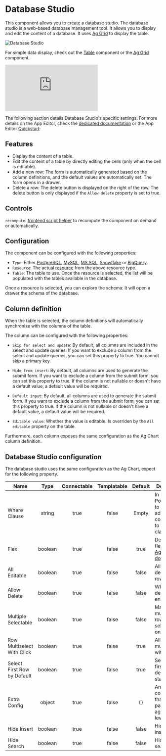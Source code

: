 
# Database Studio

This component allows you to create a database studio. The database studio is a web-based database management tool. It allows you to display and edit the content of a database. It uses [Ag Grid](./aggrid_table.mdx) to display the table.

![Database Studio](../../assets/apps/4_app_component_library/db_studio.png "Database Studio")

For simple data display, check out the [Table](./table.mdx) component or the [Ag Grid](./aggrid_table.mdx) component.

<iframe
	style={{ aspectRatio: '16/9' }}
	src="https://www.youtube.com/embed/Fd_0EffVDtw?vq=hd1080"
	title="Database Studio"
	frameBorder="0"
	allow="accelerometer; autoplay; clipboard-write; encrypted-media; gyroscope; picture-in-picture; web-share"
	allowFullScreen
	className="border-2 rounded-xl object-cover w-full dark:border-gray-800"
></iframe>

<br/>

The following section details Database Studio's specific settings. For more details on the App Editor, check the [dedicated documentation](../0_app_editor/index.mdx) or the App Editor [Quickstart](../../getting_started/7_apps_quickstart/index.mdx):

<div className="grid grid-cols-2 gap-6 mb-4">
	<DocCard
		color="orange"
		title="App Editor Documentation"
		description="The app editor is a low-code builder to create custom User Interfaces with a mix of drag-and-drop and code."
		href="/docs/apps/app_editor"
	/>
	<DocCard
		color="orange"
		title="Apps Quickstart"
		description="Learn how to build your first app in a matter of minutes."
		href="/docs/getting_started/apps_quickstart"
	/>
</div>

## Features

- Display the content of a table.
- Edit the content of a table by directly editing the cells (only when the cell is editable).
- Add a new row: The form is automatically generated based on the column definitions, and the default values are automatically set. The form opens in a drawer.
- Delete a row: The delete button is displayed on the right of the row. The delete button is only displayed if the `Allow delete` property is set to true.

## Controls

`recompute`: [frontend script helper](../3_app-runnable-panel.mdx#frontend-scripts-helpers) to recompute the component on demand or automatically.

## Configuration

The component can be configured with the following properties:

- `Type`: Either [PostgreSQL](../../getting_started/0_scripts_quickstart/5_sql_quickstart/index.mdx#postgresql), [MySQL](../../getting_started/0_scripts_quickstart/5_sql_quickstart/index.mdx#mysql), [MS SQL](../../getting_started/0_scripts_quickstart/5_sql_quickstart/index.mdx#ms-sql), [Snowflake](../../getting_started/0_scripts_quickstart/5_sql_quickstart/index.mdx#snowflake) or [BigQuery](../../getting_started/0_scripts_quickstart/5_sql_quickstart/index.mdx#bigquery).
- `Resource`: The actual [resource](../../core_concepts/3_resources_and_types/index.mdx) from the above resource type.
- `Table`: The table to use. Once the resource is selected, the list will be populated with the tables available in the database.

Once a resource is selected, you can explore the schema: It will open a drawer the schema of the database.

## Column definition

When the table is selected, the column definitions will automatically synchronize with the columns of the table.

The column can be configured with the following properties:

- `Skip for select and update`: By default, all columns are included in the select and update queries. If you want to exclude a column from the select and update queries, you can set this property to true. You cannot skip a primary key.

- `Hide from insert`: By default, all columns are used to generate the submit form. If you want to exclude a column from the submit form, you can set this property to true. If the column is not nullable or doesn't have a default value, a default value will be required.

- `Default input`: By default, all columns are used to generate the submit form. If you want to exclude a column from the submit form, you can set this property to true. If the column is not nullable or doesn't have a default value, a default value will be required.

- `Editable value`: Whether the value is editable. Is overriden by the `All editable` property on the table.

Furthermore, each column exposes the same configuration as the Ag Chart column definition.

<div className="grid grid-cols-2 gap-6 mb-4">
	<DocCard
		title="Ag Grid column definition"
		description="In this guide, learn how to configure the column definitions"
		href="/docs/misc/guides/aggrid_table#column-definition"
	/>
	<DocCard
		title="Ag Grid"
		description="Learn how to use the Ag Grid table"
		href="/docs/apps/app_configuration_settings/aggrid_table"
	/>
</div>

## Database Studio configuration

The database studio uses the same configuration as the Ag Chart, expect for the following property.

| Name         |  Type   | Connectable | Templatable | Default | Description                     |
| ------------ | :-----: | :---------: | :---------: | :-----: | ------------------------------- |
| Where Clause | string |    true     |    false    |  Empty  | In PostgreSQL, to add additional constraints to the Where clause. |
| Flex | boolean |    true     |    false    |  true  | Default col flex is 1 (see [AgGrid docs](https://ag-grid.com/javascript-data-grid/column-sizing/)). |
| All Editable | boolean |    true     |    false    |  false  | Allow deleting rows. |
| Allow Delete | boolean |    true     |    false    |  false  | Whether row deletion is enabled. |
| Multiple Selectable | boolean |    true     |    false    |  false  | Make multiple rows selectable at once. |
| Row Multiselect With Click | boolean |    true     |    false    |  true  | Allow multiselect with click. |
| Select First Row by Default | boolean |    true     |    false    |  true  | Select the first row by default on start. |
| Extra Config | object |    true     |    false    |  `{}`  | Any configuration that can be passed to ag-grid top level. |
| Hide Insert | boolean |    true     |    false    |  false  | Hide the insert button. |
| Hide Search | boolean |    true     |    false    |  false  | Hide the search bar. |

<div className="grid grid-cols-2 gap-6 mb-4">
	<DocCard
		title="Ag Grid"
		description="Learn how to use the Ag Grid table"
		href="/docs/apps/app_configuration_settings/aggrid_table"
	/>
</div>
